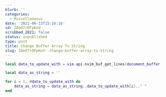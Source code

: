 ```yaml
---
blurb: ''
categories:
  - Miscellaneous
date: '2021-06-13T15:16:16'
id: 20eO7rOFpKoV
scrubbed_2021: false
status: unpublished
type: post
title: Change Buffer Array To String
slug: 20eO7rOFpKoV--change-buffer-array-to-string
---
```


```lua
local data_to_update_with = vim.api.nvim_buf_get_lines(document_buffer, 0, -1, true)

local data_as_string = ''

for i = 1, #data_to_update_with do
    data_as_string = data_as_string..data_to_update_with[i].." "
end
```

